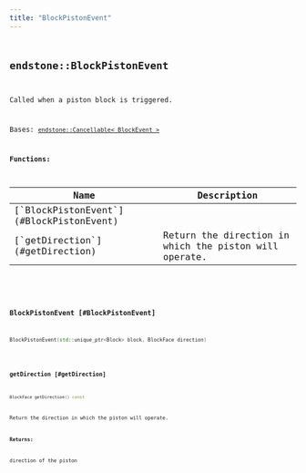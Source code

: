 ```yaml
---
title: "BlockPistonEvent"
---
```


## <code className="doc-symbol doc-symbol-class"/> endstone::BlockPistonEvent

Called when a piston block is triggered.


Bases: [`endstone::Cancellable< BlockEvent >`](cancellable)
















**Functions:**

<table>
<thead>
   <tr>
      <th>Name</th>
      <th>Description</th>
   </tr>
</thead>
<tbody>
<tr key="classendstone_1_1_block_piston_event_1a4045e305bbfc65226b898f11a7ec8389">
    <td>[`BlockPistonEvent`](#BlockPistonEvent)</td>
    <td></td>
</tr>
<tr key="classendstone_1_1_block_piston_event_1ae3e821b114d8430fbfba8db2c7fdfa9a">
    <td>[`getDirection`](#getDirection)</td>
    <td>Return the direction in which the piston will operate.</td>
</tr>
</tbody>
</table>

### <code className="doc-symbol doc-symbol-function"/> BlockPistonEvent [#BlockPistonEvent]

```cpp
BlockPistonEvent(std::unique_ptr<Block> block, BlockFace direction)
```
### <code className="doc-symbol doc-symbol-function"/> getDirection [#getDirection]

```cpp
BlockFace getDirection() const
```

Return the direction in which the piston will operate.





**Returns:**

direction of the piston 





        